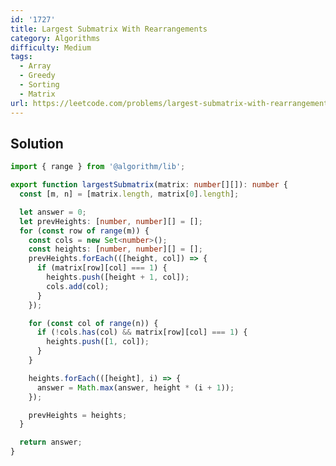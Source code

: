 ```yaml
---
id: '1727'
title: Largest Submatrix With Rearrangements
category: Algorithms
difficulty: Medium
tags:
  - Array
  - Greedy
  - Sorting
  - Matrix
url: https://leetcode.com/problems/largest-submatrix-with-rearrangements
---
```


## Solution

```typescript showLineNumbers
import { range } from '@algorithm/lib';

export function largestSubmatrix(matrix: number[][]): number {
  const [m, n] = [matrix.length, matrix[0].length];

  let answer = 0;
  let prevHeights: [number, number][] = [];
  for (const row of range(m)) {
    const cols = new Set<number>();
    const heights: [number, number][] = [];
    prevHeights.forEach(([height, col]) => {
      if (matrix[row][col] === 1) {
        heights.push([height + 1, col]);
        cols.add(col);
      }
    });

    for (const col of range(n)) {
      if (!cols.has(col) && matrix[row][col] === 1) {
        heights.push([1, col]);
      }
    }

    heights.forEach(([height], i) => {
      answer = Math.max(answer, height * (i + 1));
    });

    prevHeights = heights;
  }

  return answer;
}
```

